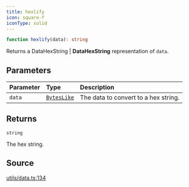 ```yaml
---
title: hexlify
icon: square-f
iconType: solid
---
```


```ts
function hexlify(data): string
```

Returns a DataHexString | **DataHexString** representation of `data`.

## Parameters

| Parameter | Type | Description |
| :------ | :------ | :------ |
| `data` | [`BytesLike`](/sdk/content/type-aliases/BytesLike) | The data to convert to a hex string. |

## Returns

`string`

The hex string.

## Source

[utils/data.ts:134](https://github.com/dominant-strategies/quais.js/blob/d79133d03d4e2f5f449e58c11b76623b0c041d22/src/utils/data.ts#L134)
